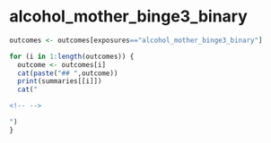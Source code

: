 
# alcohol_mother_binge3_binary
```r
outcomes <- outcomes[exposures=="alcohol_mother_binge3_binary"]

for (i in 1:length(outcomes)) {
  outcome <- outcomes[i]
  cat(paste("## ",outcome))
  print(summaries[[i]])
  cat("

<!-- -->

")
}

```

